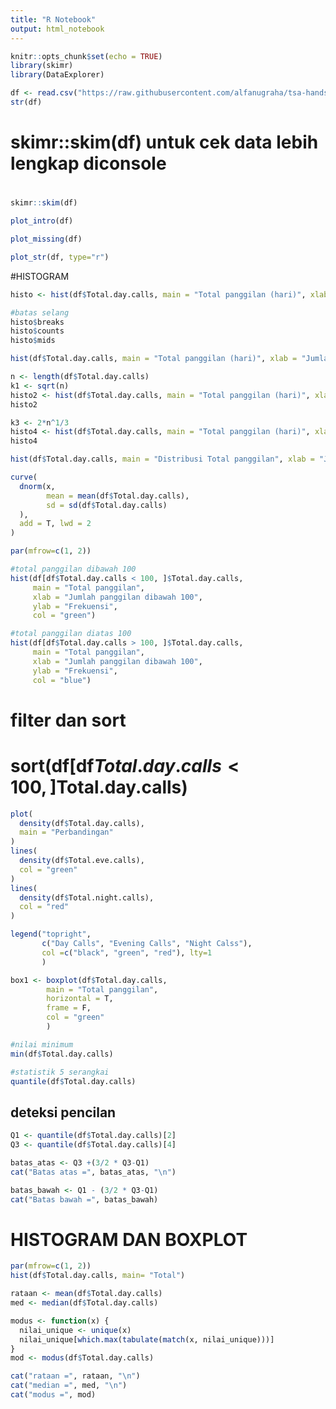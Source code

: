 ---
title: "R Notebook"
output: html_notebook
---

```{r setup, include=FALSE}
knitr::opts_chunk$set(echo = TRUE)
library(skimr)
library(DataExplorer)
```

```{r}
df <- read.csv("https://raw.githubusercontent.com/alfanugraha/tsa-handson/master/churn-bigml-20.csv", header = T, sep=",")
str(df)
```
# skimr::skim(df) untuk cek data lebih lengkap diconsole
# 

```{r}
skimr::skim(df)
```

```{r}
plot_intro(df)
```

```{r}
plot_missing(df)
```

```{r}
plot_str(df, type="r")
```

#HISTOGRAM

```{r}
histo <- hist(df$Total.day.calls, main = "Total panggilan (hari)", xlab = "Jumlah panggilan", ylab = "Frekuensi")
```
```{r}
#batas selang
histo$breaks
histo$counts
histo$mids
```

```{r}
hist(df$Total.day.calls, main = "Total panggilan (hari)", xlab = "Jumlah panggilan", ylab = "Frekuensi", breaks = 30)
```

```{r}
n <- length(df$Total.day.calls)
k1 <- sqrt(n)
histo2 <- hist(df$Total.day.calls, main = "Total panggilan (hari)", xlab = "Jumlah panggilan", ylab = "Frekuensi", breaks = k1)
histo2
```



```{r}
k3 <- 2*n^1/3
histo4 <- hist(df$Total.day.calls, main = "Total panggilan (hari)", xlab = "Jumlah panggilan", ylab = "Frekuensi", breaks = k3)
histo4
```

```{r}
hist(df$Total.day.calls, main = "Distribusi Total panggilan", xlab = "Jumlah panggilan", ylab = "Frekuensi", xlim=c(0,150), ylim = c(0,0.02), freq = F)

curve(
  dnorm(x, 
        mean = mean(df$Total.day.calls),
        sd = sd(df$Total.day.calls)
  ),
  add = T, lwd = 2
)
```

```{r}
par(mfrow=c(1, 2))

#total panggilan dibawah 100
hist(df[df$Total.day.calls < 100, ]$Total.day.calls, 
     main = "Total panggilan", 
     xlab = "Jumlah panggilan dibawah 100", 
     ylab = "Frekuensi",
     col = "green")

#total panggilan diatas 100
hist(df[df$Total.day.calls > 100, ]$Total.day.calls, 
     main = "Total panggilan", 
     xlab = "Jumlah panggilan dibawah 100", 
     ylab = "Frekuensi",
     col = "blue")
```
# filter dan sort
# sort(df[df$Total.day.calls < 100, ]$Total.day.calls)

```{r}
plot(
  density(df$Total.day.calls),
  main = "Perbandingan"
)
lines(
  density(df$Total.eve.calls),
  col = "green"
)
lines(
  density(df$Total.night.calls),
  col = "red"
)

legend("topright",
       c("Day Calls", "Evening Calls", "Night Calss"),
       col =c("black", "green", "red"), lty=1
       )
```


```{r}
box1 <- boxplot(df$Total.day.calls,
        main = "Total panggilan",
        horizontal = T,
        frame = F,
        col = "green"
        )
```

```{r}
#nilai minimum
min(df$Total.day.calls)

#statistik 5 serangkai
quantile(df$Total.day.calls)
```
## deteksi pencilan

```{r}
Q1 <- quantile(df$Total.day.calls)[2]
Q3 <- quantile(df$Total.day.calls)[4]

batas_atas <- Q3 +(3/2 * Q3-Q1)
cat("Batas atas =", batas_atas, "\n")

batas_bawah <- Q1 - (3/2 * Q3-Q1)
cat("Batas bawah =", batas_bawah)
```

# HISTOGRAM DAN BOXPLOT

```{r}
par(mfrow=c(1, 2))
hist(df$Total.day.calls, main= "Total")
```

```{r}
rataan <- mean(df$Total.day.calls)
med <- median(df$Total.day.calls)

modus <- function(x) {
  nilai_unique <- unique(x)
  nilai_unique[which.max(tabulate(match(x, nilai_unique)))]
}
mod <- modus(df$Total.day.calls)

cat("rataan =", rataan, "\n")
cat("median =", med, "\n")
cat("modus =", mod)
```



























